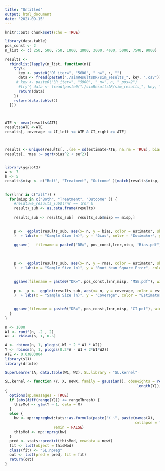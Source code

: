```yaml
---
title: "Untitled"
output: html_document
date: '2023-09-15'
---
```


```r
knitr::opts_chunk$set(echo = TRUE)
```


```r
library(data.table)
pos_const <- 2
n_list <- c( 250, 500, 750, 1000, 2000, 3000, 4000, 5000, 7500, 9000)

results <-
  rbindlist(lapply(n_list, function(n){
    try({
      key <- paste0("DR_iter=", "5000", "_n=", n, "")
      data <- fread(paste0("./simResultsDR/sim_results_", key, ".csv"))
     # key <- paste0("DR_iter=", "5000", "_n=", n, "_pos=2")
      #try({ data <- fread(paste0("./simResultsDR/sim_results_", key, ".csv"))})
      return(data)
    })
    return(data.table())
  }))



ATE <- mean(results$ATE)
results$ATE <-ATE
results[, coverage := CI_left <= ATE & CI_right >= ATE]
 


results <- unique(results[, .(se = sd(estimate-ATE, na.rm = TRUE), bias = abs(mean(estimate - ATE, na.rm = TRUE)), coverage = mean(coverage, na.rm = TRUE)), by = c( "misp",   "estimator", "lrnr", "n")])
results[, rmse := sqrt(bias^2 + se^2)]


library(ggplot2)
w <- 7
h <- 5
results$misp <- c("Both", "Treatment", "Outcome" )[match(results$misp, c("1", "2", "3" ))]
 

for(lrnr in c("all")) {
  for(misp in c("Both", "Treatment", "Outcome" )) {
    #relative_results_sub$lrnr == lrnr &
    results_sub <- as.data.frame(results)
 
    results_sub <- results_sub[  results_sub$misp == misp,]
 
    
    p <-  ggplot(results_sub, aes(x= n, y = bias, color = estimator, shape= estimator)) + geom_point(size = 4) + geom_line( color="grey", linetype = "dashed")   + theme_bw() +     theme(  text = element_text(size=18), axis.text.x = element_text(size = 14 , hjust = 1, vjust = 0.5), legend.position = "bottom",   legend.box = "horizontal" 
    )  + labs(x = "Sample Size (n)", y = "Bias", color = "Estimator", group = "Estimator", shape= "Estimator")   
    
    ggsave(   filename = paste0("DR=", pos_const,lrnr,misp, "Bias.pdf") , width = w, height = h)
    
    
    
    p <-  ggplot(results_sub, aes(x= n, y = rmse, color = estimator, shape= estimator)) + geom_point(size = 4) + geom_line( color="grey", linetype = "dashed")   + theme_bw() +     theme(  text = element_text(size=18), axis.text.x = element_text(size = 14 , hjust = 1, vjust = 0.5), legend.position = "bottom",   legend.box = "horizontal" 
    )  + labs(x = "Sample Size (n)", y = "Root Mean Square Error", color = "Estimator", group = "Estimator", shape= "Estimator")   
    
    
    ggsave(filename = paste0("DR=", pos_const,lrnr,misp, "MSE.pdf"), width = w, height = h)
    
    p <-  p <-  ggplot(results_sub, aes(x= n, y = coverage, color = estimator, shape= estimator)) + geom_point(size = 4) + geom_line( color="grey", linetype = "dashed")   + theme_bw() +     theme(  text = element_text(size=18), axis.text.x = element_text(size = 14 , hjust = 1, vjust = 0.5), legend.position = "bottom",   legend.box = "horizontal" 
    )  + labs(x = "Sample Size (n)", y = "Coverage", color = "Estimator", group = "Estimator", shape= "Estimator")   + scale_y_log10(breaks = c(1, 0.97, 0.95, 0.93, 0.91, 0.9, 0.8, 0.6, 0.4)) + geom_hline(yintercept = 0.95, color = "black")
    
    
    ggsave(filename = paste0("DR=", pos_const,lrnr,misp, "CI.pdf"), width = w, height = h)
  }
}


```



```r
n <- 1000
W1 <- runif(n, -2 , 2)
W2 <- rbinom(n, 1, 0.5)

A <- rbinom(n, 1, plogis(-W1 + 2 * W1 * W2))
Y <- rbinom(n, 1, plogis(0.2*A - W1 + 2*W1*W2))
ATE <- 0.03803004
library(sl3)
library(drtmle)
 
SuperLearner(A, data.table(W1, W2), SL.library = "SL.kernel")

SL.kernel <- function (Y, X, newX, family = gaussian(), obsWeights = rep(1, 
                                                            length(Y)), rangeThresh = 1e-07, ...) 
{
  options(np.messages = TRUE)
  if (abs(diff(range(Y))) <= rangeThresh) {
    thisMod <- glm(Y ~ 1, data = X)
  }
  else {
    bw <- np::npregbw(stats::as.formula(paste("Y ~", paste(names(X), 
                                                           collapse = "+"))), data = X, ftol = 0.01, tol = 0.01, 
                      remin = FALSE)
    thisMod <- np::npreg(bw)
  }
  pred <- stats::predict(thisMod, newdata = newX)
  fit <- list(object = thisMod)
  class(fit) <- "SL.npreg"
  out <- list(pred = pred, fit = fit)
  return(out)
}



```
